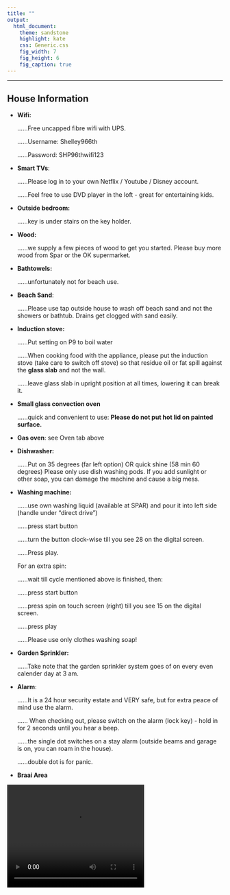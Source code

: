 ```yaml
---
title: ""
output:
  html_document:
    theme: sandstone
    highlight: kate
    css: Generic.css
    fig_width: 7
    fig_height: 6
    fig_caption: true
---
```


***

## House Information


* __Wifi:__

  ......Free uncapped fibre wifi with UPS.
  
  ......Username: Shelley966th
  
  ......Password: SHP96thwifi123

* __Smart TVs__:

  ......Please log in to your own Netflix / Youtube / Disney account.

  ......Feel free to use DVD player in the loft - great for entertaining kids.

* __Outside bedroom:__ 

  ......key is under stairs on the key holder.

* __Wood:__ 

  ......we supply a few pieces of wood to get you started. Please buy more wood from Spar or the OK supermarket.


* __Bathtowels:__ 

  ......unfortunately not for beach use.

* __Beach Sand__: 

  ......Please use tap outside house to wash off beach sand and not the showers or bathtub. Drains get clogged with sand easily.

* __Induction stove:__

  ......Put setting on P9 to boil water

  ......When cooking food with the appliance, please put the induction stove (take care to switch off stove) so that residue oil or fat spill against the __glass slab__ and not the wall.

  ......leave glass slab in upright position at all times, lowering it can break it.


* __Small glass convection oven__

  ......quick and convenient to use: __Please do not put hot lid on painted surface.__

* __Gas oven__: see Oven tab above

* __Dishwasher:__

  ......Put on 35 degrees (far left option) OR quick shine (58 min 60 degrees)
Please only use dish washing pods. If you add sunlight or other soap, you can damage the machine and cause a big mess.



* __Washing machine:__

  ......use own washing liquid (available at SPAR) and pour it into left side (handle under "direct drive")
  
  ......press start button
  
  ......turn the button clock-wise till you see 28 on the digital screen.


  ......Press play.

  For an extra spin:
  
  ......wait till cycle mentioned above is finished, then:
  
  ......press start button
  
  ......press spin on touch screen (right) till you see 15 on the digital screen.
  
  ......press play

  ......Please use only clothes washing soap!


* __Garden Sprinkler:__

  ......Take note that the garden sprinkler system goes of on every even calender day at 3 am.
  
  
* __Alarm__:

  ......It is a 24 hour security estate and VERY safe, but for extra peace of mind use the alarm.
  
  ...... When checking out, please switch on the alarm (lock key) - hold in for 2 seconds until you hear a beep.
  
  ......the single dot switches on a stay alarm (outside beams and garage is on, you can roam in the house).
  
  ......double dot is for panic.
  
* __Braai Area__


<video width="320" height="240" controls>
  <source src="img/fire.mp4" type="video/mp4">
</video>


